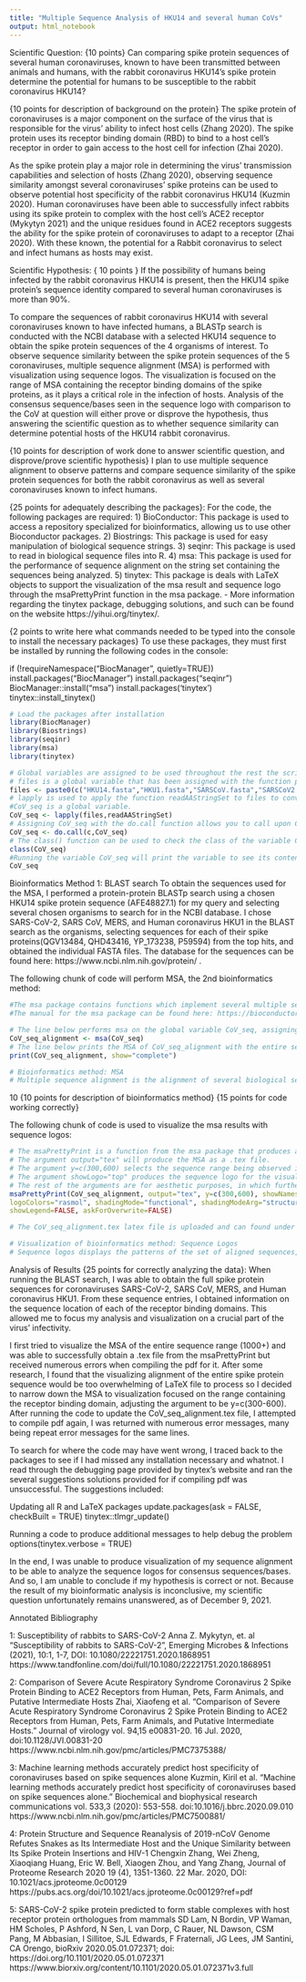 ```yaml
---
title: "Multiple Sequence Analysis of HKU14 and several human CoVs"
output: html_notebook
---
```

Scientific Question: {10 points} Can comparing spike protein sequences of several human coronaviruses, known to have been transmitted between animals and humans, with the rabbit coronavirus HKU14’s spike protein determine the potential for humans to be susceptible to the rabbit coronavirus HKU14?

{10 points for description of background on the protein}
The spike protein of coronaviruses is a major component on the surface of the virus that is responsible for the virus’ ability to infect host cells (Zhang 2020). The spike protein uses its receptor binding domain (RBD) to bind to a host cell's receptor in order to gain access to the host cell for infection (Zhai 2020). 

As the spike protein play a major role in determining the virus' transmission capabilities and selection of hosts (Zhang 2020), observing sequence similarity amongst several coronaviruses' spike proteins can be used to observe potential host specificity of the rabbit coronavirus HKU14 (Kuzmin 2020). Human coronaviruses have been able to successfully infect rabbits using its spike protein to complex with the host cell's ACE2 receptor (Mykytyn 2021) and the unique residues found in ACE2 receptors suggests the ability for the spike protein of coronaviruses to adapt to a receptor (Zhai 2020). With these known, the potential for a Rabbit coronavirus to select and infect humans as hosts may exist.

Scientific Hypothesis: { 10 points } If the possibility of humans being infected by the rabbit coronavirus HKU14 is present, then the HKU14 spike protein’s sequence identity compared to several human coronaviruses is more than 90%.

To compare the sequences of rabbit coronavirus HKU14 with several coronaviruses known to have infected humans, a BLASTp search is conducted with the NCBI database with a selected HKU14 sequence to obtain the spike protein sequences of the 4 organisms of interest. 
To observe sequence similarity between the spike protein sequences of the 5 coronaviruses, multiple sequence alignment (MSA) is performed with visualization using sequence logos. The visualization is focused on the range of MSA containing the receptor binding domains of the spike proteins, as it plays a critical role in the infection of hosts. 
Analysis of the consensus sequence/bases seen in the sequence logo with comparison to the CoV at question will either prove or disprove the hypothesis, thus answering the scientific question as to whether sequence similarity can determine potential hosts of the HKU14 rabbit coronavirus.

{10 points for description of work done to answer scientific question, and disprove/prove scientific hypothesis}
I plan to use multiple sequence alignment to observe patterns and compare sequence similarity of the spike protein sequences for both the rabbit coronavirus as well as several coronaviruses known to infect humans. 


{25 points for adequately describing the packages}:
For the code, the following packages are required:
1) BioConductor: This package is used to access a repository specialized for bioinformatics, allowing us to use other Bioconductor packages.
2) Biostrings: This package is used for easy manipulation of biological sequence strings.
3) seqinr: This package is used to read in biological sequence files into R.
4) msa: This package is used for the performance of sequence alignment on the string set containing the sequences being analyzed.
5) tinytex: This package is deals with LaTeX objects to support the visualization of the msa result and sequence logo through the msaPrettyPrint function in the msa package.
  - More information regarding the tinytex package, debugging solutions, and such can be found on the website https://yihui.org/tinytex/.

{2 points to write here what commands needed to be typed into the console to install the necessary packages}
To use these packages, they must first be installed by running the following codes in the console:

if (!requireNamespace("BiocManager", quietly=TRUE)) install.packages("BiocManager")
install.packages("seqinr") 
BiocManager::install("msa")
install.packages('tinytex')
tinytex::install_tinytex()

```r
# Load the packages after installation
library(BiocManager)
library(Biostrings)
library(seqinr)
library(msa)
library(tinytex)
```


```r
# Global variables are assigned to be used throughout the rest the script.
# files is a global variable that has been assigned with the function paste0(). This function concatenates all 5 of the sequences' .fasta files, without the separation of a space between each string, denoted by the 0 in the function.
files <- paste0(c("HKU14.fasta","HKU1.fasta","SARSCoV.fasta","SARSCoV2.fasta","MERS.fasta"))
# lapply is used to apply the function readAAStringSet to files to convert its class into AAStringSet for the MSA, while returning a list in the assigned variable CoV_seq.
#CoV_seq is a global variable.
CoV_seq <- lapply(files,readAAStringSet)
# Assigning CoV_seq with the do.call function allows you to call upon CoV_seq as a function, in which the arguments of the function is contain in the list.
CoV_seq <- do.call(c,CoV_seq)
# The class() function can be used to check the class of the variable CoV_seq.
class(CoV_seq)
#Running the variable CoV_seq will print the variable to see its content.
CoV_seq
```
Bioinformatics Method 1: BLAST search
To obtain the sequences used for the MSA, I performed a protein-protein BLASTp search using a chosen HKU14 spike protein sequence (AFE48827.1) for my query and selecting several chosen organisms to search for in the NCBI database. I chose SARS-CoV-2, SARS CoV, MERS, and Human coronavirus HKU1 in the BLAST search as the organisms, selecting sequences for each of their spike proteins(QGV13484, QHD43416, YP_173238, P59594) from the top hits, and obtained the individual FASTA files. The database for the sequences can be found here: https://www.ncbi.nlm.nih.gov/protein/ .

The following chunk of code will perform MSA, the 2nd bioinformatics method:
```r
#The msa package contains functions which implement several multiple sequence alignment methods and functions that are able to analyze and visualize the alignment results.
#The manual for the msa package can be found here: https://bioconductor.org/packages/devel/bioc/vignettes/msa/inst/doc/msa.pdf 

# The line below performs msa on the global variable CoV_seq, assigning it to the global variable CoV_seq_alignment of class MsaAAMultipleAlignment.
CoV_seq_alignment <- msa(CoV_seq)
# The line below prints the MSA of CoV_seq_alignment with the entire sequence shown, indicated by the argument show=complete.
print(CoV_seq_alignment, show="complete")

# Bioinformatics method: MSA
# Multiple sequence alignment is the alignment of several biological sequences, such as proteins or nucleic acids, in which analysis of its output allows further inferences and studies regarding the relationships between the sequences.From the alignment, observed similarity in sequences can indicate relations in function, structure, and evolution.
```
{10 points for adequately commenting the code}
{10 points for description of bioinformatics method}
{15 points for code working correctly} 

The following chunk of code is used to visualize the msa results with sequence logos:

```r
# The msaPrettyPrint is a function from the msa package that produces a LaTeX object from the msa contained in variable CoV_seq_alignment, defined as the first argument.
# The argument output="tex" will produce the MSA as a .tex file.
# The argument y=c(300,600) selects the sequence range being observed in the visualization, out of the entire sequence alignment's range. This range is selected to focus on the spike proteins' receptor binding domain.
# The argument showLogo="top" produces the sequence logo for the visualization of msa.
# The rest of the arguments are for aesthetic purposes, in which further details and options can be found in the msa package manual (linked in the previous chunk).
msaPrettyPrint(CoV_seq_alignment, output="tex", y=c(300,600), showNames="left", showLogo="top",
logoColors="rasmol", shadingMode="functional", shadingModeArg="structure",
showLegend=FALSE, askForOverwrite=FALSE)

# The CoV_seq_alignment.tex latex file is uploaded and can found under the Files tab in the designated folder for the R Project. After clicking the CoV_seq_alignment.tex file to open it in R, click the Compile PDF button to produce a PDF file containing the visualization of the MSA.

# Visualization of bioinformatics method: Sequence Logos
# Sequence logos displays the patterns of the set of aligned sequences, presenting the consensus sequence with the height of each letter made proportional to its frequency.The sequence logo displays significant residues and subtle sequence patterns resulting from the sequence alignment. The visualization of sequence logos can determine the consensus sequence and the relative frequency of bases at every position within the range being observed.
```


Analysis of Results {25 points for correctly analyzing the data}:
When running the BLAST search, I was able to obtain the full spike protein sequences for coronaviruses SARS-CoV-2, SARS CoV, MERS, and Human coronavirus HKU1. From these sequence entries, I obtained information on the sequence location of each of the receptor binding domains. This allowed me to focus my analysis and visualization on a crucial part of the virus' infectivity.

I first tried to visualize the MSA of the entire sequence range (1000+) and was able to successfully obtain a .tex file from the msaPrettyPrint but received numerous errors when compiling the pdf for it. After some research, I found that the visualizing alignment of the entire spike protein sequence would be too overwhelming of LaTeX file to process so I decided to narrow down the MSA to visualization focused on the range containing the receptor binding domain, adjusting the argument to be y=c(300-600). After running the code to update the CoV_seq_alignment.tex file, I attempted to compile pdf again, I was returned with numerous error messages, many being repeat error messages for the same lines. 

To search for where the code may have went wrong, I traced back to the packages to see if I had missed any installation necessary and whatnot. I read through the debugging page provided by tinytex's website and ran the several suggestions solutions provided for if compiling pdf was unsuccessful. The suggestions included:

Updating all R and LaTeX packages
  update.packages(ask = FALSE, checkBuilt = TRUE)
  tinytex::tlmgr_update()
  
Running a code to produce additional messages to help debug the problem
options(tinytex.verbose = TRUE)

In the end, I was unable to produce visualization of my sequence alignment to be able to analyze the sequence logos for consensus sequences/bases. And so, I am unable to conclude if my hypothesis is correct or not. Because the result of my bioinformatic analysis is inconclusive, my scientific question unfortunately remains unanswered, as of December 9, 2021.


Annotated Bibliography

1: Susceptibility of rabbits to SARS-CoV-2 
Anna Z. Mykytyn, et. al “Susceptibility of rabbits to SARS-CoV-2”, Emerging Microbes & Infections (2021), 10:1, 1-7, DOI: 10.1080/22221751.2020.1868951 
https://www.tandfonline.com/doi/full/10.1080/22221751.2020.1868951 

2: Comparison of Severe Acute Respiratory Syndrome Coronavirus 2 Spike Protein Binding to ACE2 Receptors from Human, Pets, Farm Animals, and Putative Intermediate Hosts 
Zhai, Xiaofeng et al. “Comparison of Severe Acute Respiratory Syndrome Coronavirus 2 Spike Protein Binding to ACE2 Receptors from Human, Pets, Farm Animals, and Putative Intermediate Hosts.” Journal of virology vol. 94,15 e00831-20. 16 Jul. 2020, doi:10.1128/JVI.00831-20
https://www.ncbi.nlm.nih.gov/pmc/articles/PMC7375388/

3: Machine learning methods accurately predict host specificity of coronaviruses based on spike sequences alone 
Kuzmin, Kiril et al. “Machine learning methods accurately predict host specificity of coronaviruses based on spike sequences alone.” Biochemical and biophysical research communications vol. 533,3 (2020): 553-558. doi:10.1016/j.bbrc.2020.09.010
https://www.ncbi.nlm.nih.gov/pmc/articles/PMC7500881/

4: Protein Structure and Sequence Reanalysis of 2019-nCoV Genome Refutes Snakes as Its Intermediate Host and the Unique Similarity between Its Spike Protein Insertions and HIV-1 
	Chengxin Zhang, Wei Zheng, Xiaoqiang Huang, Eric W. Bell, Xiaogen Zhou, and Yang Zhang, Journal of Proteome Research 2020 19 (4), 1351-1360. 22 Mar. 2020, DOI: 10.1021/acs.jproteome.0c00129
https://pubs.acs.org/doi/10.1021/acs.jproteome.0c00129?ref=pdf

5: SARS-CoV-2 spike protein predicted to form stable complexes with host receptor protein orthologues from mammals 
SD Lam, N Bordin, VP Waman, HM Scholes, P Ashford, N Sen, L van Dorp, C Rauer, NL Dawson, CSM Pang, M Abbasian, I Sillitoe, SJL Edwards, F Fraternali, JG Lees, JM Santini, CA Orengo, bioRxiv 2020.05.01.072371; doi: https://doi.org/10.1101/2020.05.01.072371
https://www.biorxiv.org/content/10.1101/2020.05.01.072371v3.full
